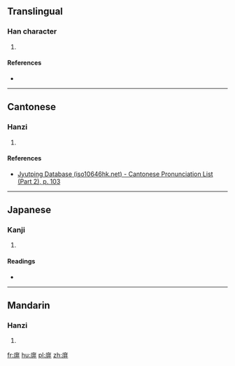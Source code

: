 ==Translingual==

===Han character===
{{Han char|rn=53|rad=广|as=08|sn=11|four=00244|canj=ITT|ids=⿸广并}}

# {{defn|Han|sort=广08}}

====References====
* {{Han ref|kx=0346.300|dkj=09349|hdz=20888.060|uh=5EB0|ud=24240|bh=CEB5|bd=52917}}

----

==Cantonese==

===Hanzi===
{{yue-hanzi|jyut=[[bing6]]|y=bing6}}

# {{defn|lang=yue|sort=广08}}

====References====
* [http://www.iso10646hk.net/jp/document/download.jsp Jyutping Database (iso10646hk.net) - Cantonese Pronunciation List (Part 2), p. 103]

----

==Japanese==

===Kanji===
{{ja-kanji|grade=|rs=广08}}

# {{defn|lang=ja|sort=广08}}

====Readings====
* {{ja-readings|on=[[へい]] (hei), [[ひょう]] (hyō), [[びょう]] (byō)|kun=[[おおい]] (ooi), [[おおう]] (oou), [[おさめる]] (osameru)}}

----

==Mandarin==

===Hanzi===
{{cmn-hanzi|pin=[[bìng]] ([[bing4]])|wg=ping<sup>4</sup>}}

# {{defn|lang=cmn|sort=广08}}

[[fr:庰]]
[[hu:庰]]
[[pl:庰]]
[[zh:庰]]